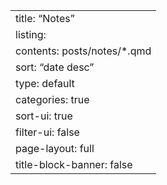 ---
title: "Notes"
listing:
  contents: posts/notes/*.qmd
  sort: "date desc"
  type: default
  categories: true
  sort-ui: true
  filter-ui: false
page-layout: full
title-block-banner: false
---